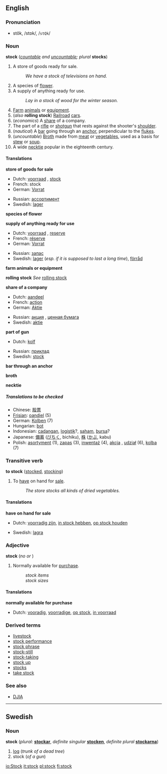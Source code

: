 ==English==
===Pronunciation===
*stŏk, /stɒk/, /<tt>stQk</tt>/

===Noun===
'''stock''' (''[[countable]] and [[uncountable]]; plural'' '''stocks''')

#A store of goods ready for sale.
#:''We have a stock of televisions on hand.''
#A species of [[flower]].
#A supply of anything ready for use.
#:''Lay in a stock of wood for the winter season.''
#[[Farm]] [[animals]] or [[equipment]].
#(''also'' '''rolling stock''') [[Railroad]] [[car]]s.
#(''economics'') A [[share]] of a company.
#The part of a [[rifle]] or [[shotgun]] that rests against the shooter's [[shoulder]].
#(''nautical'') A [[bar]] going through an [[anchor]], perpendicular to the [[fluke]]s.
#(''uncountable'') [[Broth]] made from [[meat]] or [[vegetable]]s, used as a basis for [[stew]] or [[soup]].
#A wide [[necktie]] popular in the eighteenth century.
<!--This is "take stock
#An [[estimate]].
#:''He took stock of the situation.''
-->
====Translations====

'''store of goods for sale'''
{{top}}
*Dutch: [[voorraad]] {{m}}, [[stock]] {{m}}
*French: stock {{m}}
*German: [[Vorrat]] {{m}}
{{mid}}
*Russian: [[ассортимент]] {{m}}
*Swedish: [[lager]] {{n}}
{{bottom}}

'''species of flower'''
{{top}}
{{mid}}
{{bottom}}

'''supply of anything ready for use'''
{{top}}
*Dutch: [[voorraad]] {{m}}, [[reserve]]
*French: [[réserve]] {{f}}
*German: [[Vorrat]] {{m}}
{{mid}}
*Russian: [[запас]] {{m}}
*Swedish: [[lager]] {{n}} (''esp. if it is supposed to last a long time''), [[förråd]] {{n}}
{{bottom}}

'''farm animals or equipment'''
{{top}}
{{mid}}
{{bottom}}

'''rolling stock'''
''See'' [[rolling stock]]

'''share of a company'''
{{top}}
*Dutch: [[aandeel]] {{n}}
*French: [[action#French|action]] {{f}}
*German: [[Aktie]] {{f}}
{{mid}}
*Russian: [[акция]] {{f}}, [[ценная бумага]] {{f}}
*Swedish: [[aktie]] {{c}}
{{bottom}}

'''part of gun'''
{{top}}
*Dutch: [[kolf]] {{m}}
{{mid}}
*Russian: [[приклад]] {{m}}
*Swedish: [[stock#Swedish|stock]] {{c}}
{{bottom}}

'''bar through an anchor'''
{{top}}
{{mid}}
{{bottom}}

'''broth'''
{{top}}
{{mid}}
{{bottom}}

'''necktie'''
{{top}}
{{mid}}
{{bottom}}

=====Translations to be checked=====
<!--Remove this section once all of the translations below have been moved into the tables above.-->
{{checktrans}}

*Chinese: [[股票]]
*[[Frisian]]: [[oandiel]] (5)
*German: [[Kolben]] {{m}} (7)<!--of a gun: is this correct?-->
*Hungarian: [[bot]] <!-- not verified -->
*Indonesian: [[cadang|cadangan]], [[logistik]]?, [[saham]], [[bursa]]? <!-- not verified -->
*Japanese: [[備蓄]] ([[びちく]], bichiku), [[株]] ([[かぶ]], kabu) <!-- not verified -->
*Polish: [[asortyment]] {{m}} (1), [[zapas]] {{m}} (3), [[inwentaż]] {{m}} (4), [[akcja]] {{f}}, [[udział]] {{m}} (6), [[kolba]] {{f}} (7)

===Transitive verb===
'''to stock''' ([[stocked]], [[stocking]])

#To [[have]] on hand for [[sale]].
#:''The store stocks all kinds of dried vegetables.''

====Translations====

'''have on hand for sale'''
{{top}}
*Dutch: [[voorradig zijn]], [[in stock hebben]], [[op stock houden]]
{{mid}}
*Swedish: [[lagra]]
{{bottom}}

===Adjective===
'''stock''' (''no {{compar}} or {{superl}}'')

#Normally available for [[purchase]].
#:''stock items''
#:''stock sizes''

====Translations====

'''normally available for purchase'''
{{top}}
*Dutch: [[vooradig]], [[voorradige]], [[op stock]], [[in voorraad]]
{{mid}}
{{bottom}}

===Derived terms===
*[[livestock]]
*[[stock performance]]
*[[stock phrase]]
*[[stock-still]]
*[[stock-taking]]
*[[stock up]]
*[[stocks]]
*[[take stock]]

===See also===
*[[DJIA]]

----
==Swedish==
===Noun===
'''stock''' {{c}} (''plural:'' '''[[stockar]]''', ''definite singular'' '''[[stocken]]''', ''definite plural'' '''[[stockarna]]''')

#[[log]] (''trunk of a dead tree'')
#stock (''of a gun'')

[[io:Stock]]
[[it:stock]]
[[pl:stock]]
[[fi:stock]]